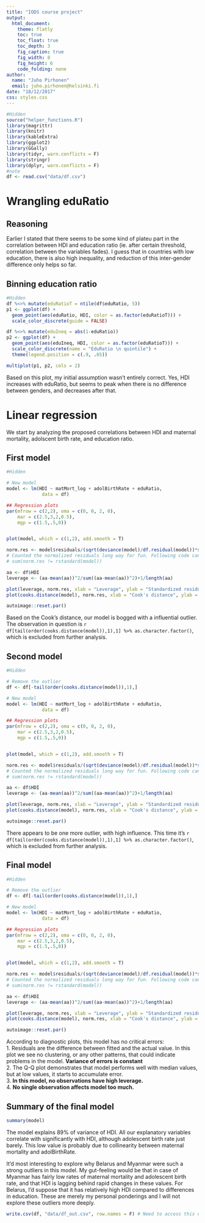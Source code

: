 ```yaml
---
title: "IODS course project"
output:
  html_document:
    theme: flatly
    toc: true
    toc_float: true
    toc_depth: 3
    fig_caption: true
    fig_width: 8
    fig_height: 6
    code_folding: none
author: 
  name: "Juho Pirhonen"
  email: juho.pirhonen@helsinki.fi
date: "18/12/2017"
css: styles.css
---
```

<script src=showCodePanel.js type="text/javascript" character="UTF-8"></script>
```r
#Hidden
source("helper_functions.R")
library(magrittr)
library(knitr)
library(kableExtra)
library(ggplot2)
library(GGally)
library(tidyr, warn.conflicts = F)
library(stringr)
library(dplyr, warn.conflicts = F)
#note
df <- read.csv("data/df.csv")
```
# Wrangling eduRatio
## Reasoning
Earlier I stated that there seems to be some kind of plateu part in the correlation between HDI and education ratio (ie. after certain threshold, correlation between the variables fades). I guess that in countries with low education, there is also high inequality, and reduction of this inter-gender difference only helps so far.

## Binning education ratio
```r
#Hidden
df %<>% mutate(eduRatioT = ntile(df$eduRatio, 5))
p1 <- ggplot(df) + 
  geom_point(aes(eduRatio, HDI, color = as.factor(eduRatioT))) +
  scale_color_discrete(guide = FALSE)

df %<>% mutate(eduIneq = abs(1-eduRatio))
p2 <- ggplot(df) + 
  geom_point(aes(eduIneq, HDI, color = as.factor(eduRatioT))) +
  scale_color_discrete(name = "EduRatio \n quintile") +
  theme(legend.position = c(.9, .85))

multiplot(p1, p2, cols = 2)
```

Based on this plot, my initial assumption wasn't entirely correct. Yes, HDI increases with eduRatio, but seems to peak when there is no difference between genders, and decreases after that. 

# Linear regression
We start by analyzing the proposed correlations between HDI and maternal mortality, adolscent birth rate, and education ratio. 

## First model
```R
#Hidden

# New model
model <- lm(HDI ~ matMort_log + adolBirthRate + eduRatio, 
             data = df)

## Regression plots
par(mfrow = c(2,2), oma = c(0, 0, 2, 0), 
    mar = c(2.5,3,2,0.5), 
    mgp = c(1.5,.5,0))


plot(model, which = c(1,2), add.smooth = T)

norm.res <- model$residuals/(sqrt(deviance(model)/df.residual(model))*sqrt(1-hatvalues(model)))
# Counted the normalized residuals long way for fun. Following code can be used to check results
# sum(norm.res != rstandard(model))

aa <- df$HDI
leverage <- (aa-mean(aa))^2/sum((aa-mean(aa))^2)+1/length(aa)

plot(leverage, norm.res, xlab = "Leverage", ylab = "Standardized residuals")
plot(cooks.distance(model), norm.res, xlab = "Cook's distance", ylab = "Standardized residuals")
```
```r
autoimage::reset.par()
```

Based on the Cook's distance, our model is bogged with a influential outlier. The observation in question is `r df[tail(order(cooks.distance(model)),1),1] %>% as.character.factor()`, which is excluded from further analysis. 

## Second model
```R
#Hidden

# Remove the outlier
df <- df[-tail(order(cooks.distance(model)),1),]

# New model
model <- lm(HDI ~ matMort_log + adolBirthRate + eduRatio, 
             data = df)

## Regression plots
par(mfrow = c(2,2), oma = c(0, 0, 2, 0), 
    mar = c(2.5,3,2,0.5), 
    mgp = c(1.5,.5,0))


plot(model, which = c(1,2), add.smooth = T)

norm.res <- model$residuals/(sqrt(deviance(model)/df.residual(model))*sqrt(1-hatvalues(model)))
# Counted the normalized residuals long way for fun. Following code can be used to check results
# sum(norm.res != rstandard(model))

aa <- df$HDI
leverage <- (aa-mean(aa))^2/sum((aa-mean(aa))^2)+1/length(aa)

plot(leverage, norm.res, xlab = "Leverage", ylab = "Standardized residuals")
plot(cooks.distance(model), norm.res, xlab = "Cook's distance", ylab = "Standardized residuals")
```
```r
autoimage::reset.par()
```

There appears to be one more outlier, with high influence. This time it's `r df[tail(order(cooks.distance(model)),1),1] %>% as.character.factor()`, which is excluded from further analysis. 

## Final model
```R
#Hidden

# Remove the outlier
df <- df[-tail(order(cooks.distance(model)),1),]

# New model
model <- lm(HDI ~ matMort_log + adolBirthRate + eduRatio, 
             data = df)

## Regression plots
par(mfrow = c(2,2), oma = c(0, 0, 2, 0), 
    mar = c(2.5,3,2,0.5), 
    mgp = c(1.5,.5,0))


plot(model, which = c(1,2), add.smooth = T)

norm.res <- model$residuals/(sqrt(deviance(model)/df.residual(model))*sqrt(1-hatvalues(model)))
# Counted the normalized residuals long way for fun. Following code can be used to check results
# sum(norm.res != rstandard(model))

aa <- df$HDI
leverage <- (aa-mean(aa))^2/sum((aa-mean(aa))^2)+1/length(aa)

plot(leverage, norm.res, xlab = "Leverage", ylab = "Standardized residuals")
plot(cooks.distance(model), norm.res, xlab = "Cook's distance", ylab = "Standardized residuals")
```
```r
autoimage::reset.par()

```
According to diagnostic plots, this model has no critical errors:  
1. Residuals are the difference between fitted and the actual value. In this plot we see no clustering, or any other patterns, that could indicate problems in the model. **Variance of errors is constant**  
2. The Q-Q plot demonstrates that model performs well with median values, but at low values, it starts to accumulate error.  
3.  **In this model, no observations have high leverage.**  
4.  **No single observation affects model too much.**  

## Summary of the final model
```r
summary(model)
```


The model explains 89% of variance of HDI. All our explanatory variables correlate with significantly with HDI, although adolescent birth rate just barely. This low value is probably due to collinearity between maternal mortality and adolBirthRate. 

It'd most interesting to explore why Belarus and Myanmar were such a strong outliers in this model. My gut-feeling would be that in case of Myanmar has fairly low rates of maternal mortality and adolescent birth rate, and that HDI is lagging behind rapid changes in these values. For Belarus, I'd suppose that it has relatively high HDI compared to differences in education. These are merely my personal ponderings and I will not explore these outliers more deeply. 

```r
write.csv(df, "data/df_out.csv", row.names = F) # Need to access this dataframe on later .Rmds
```
